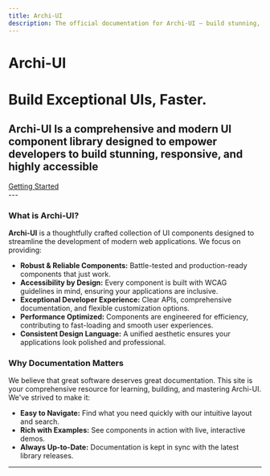 ```yaml
---
title: Archi-UI
description: The official documentation for Archi-UI – build stunning, accessible, and responsive user interfaces with ease.
---
```


# Archi-UI
# Build Exceptional UIs, Faster.

## Archi-UI Is a comprehensive and modern UI component library designed to empower developers to build stunning, responsive, and highly accessible
<div style={{
  display: 'flex',
  flexWrap: 'wrap',
  gap: '1rem',
  marginTop: '1.5rem'
}}>
  <a href="/Getting-started/overview" style={{
    display: 'inline-block',
    padding: '0.8rem 1.8rem',
    backgroundColor: '#10b981', /* Green */
    color: 'white',
    borderRadius: '8px',
    textDecoration: 'none',
    fontWeight: 'bold',
    fontSize: '1.1rem',
    boxShadow: '0 4px 6px rgba(0,0,0,0.1)'
  }}>
    Getting Started
  </a>
</div>
---

### What is Archi-UI?

**Archi-UI** is a thoughtfully crafted collection of UI components designed to streamline the development of modern web applications. We focus on providing:

* **Robust & Reliable Components:** Battle-tested and production-ready components that just work.
* **Accessibility by Design:** Every component is built with WCAG guidelines in mind, ensuring your applications are inclusive.
* **Exceptional Developer Experience:** Clear APIs, comprehensive documentation, and flexible customization options.
* **Performance Optimized:** Components are engineered for efficiency, contributing to fast-loading and smooth user experiences.
* **Consistent Design Language:** A unified aesthetic ensures your applications look polished and professional.

### Why Documentation Matters

We believe that great software deserves great documentation. This site is your comprehensive resource for learning, building, and mastering Archi-UI. We've strived to make it:

* **Easy to Navigate:** Find what you need quickly with our intuitive layout and search.
* **Rich with Examples:** See components in action with live, interactive demos.
* **Always Up-to-Date:** Documentation is kept in sync with the latest library releases.

---
